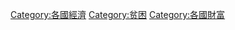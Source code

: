 {{Categories by country|nocat}}

[[Category:各國經濟|Category:各國經濟]]
[[Category:贫困|Category:贫困]]
[[Category:各國財富|Category:各國財富]]